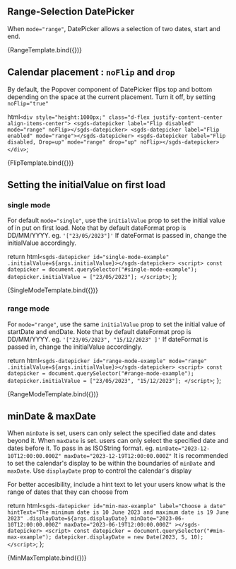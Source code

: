## Range-Selection DatePicker

When `mode="range"`, DatePicker allows a selection of two dates, start and end.


<Canvas>
  <Story name="Range Selection" height="500px">
    {RangeTemplate.bind({})}
  </Story>
</Canvas>

## Calendar placement : `noFlip` and `drop`

By default, the Popover component of DatePicker flips top and bottom depending on the space at the current placement. Turn it off, by setting `noFlip="true"`

  html`
    <div style="height:1000px;" class="d-flex justify-content-center align-items-center">
      <sgds-datepicker label="Flip disabled" mode="range" noFlip></sgds-datepicker>
      <sgds-datepicker label="Flip enabled" mode="range"></sgds-datepicker>
      <sgds-datepicker label="Flip disabled, Drop=up" mode="range" drop="up" noFlip></sgds-datepicker>
    </div>
  `;

<Canvas>
  <Story name="Flip" height="500px">
    {FlipTemplate.bind({})}
  </Story>
</Canvas>

## Setting the initialValue on first load

### single mode

For default `mode="single"`, use the `initialValue` prop to set the initial value of in put on first load. Note that by default dateFormat prop is DD/MM/YYYY. eg. `'["23/05/2023"]'` If dateFormat is passed in, change the initialValue accordingly.

  return html`
    <sgds-datepicker id="single-mode-example" .initialValue=${args.initialValue}></sgds-datepicker>
    <script>
      const datepicker = document.querySelector("#single-mode-example");
      datepicker.initialValue = ["23/05/2023"];
    </script>
  `;
};

<Canvas>
  <Story name="Initial Value for Single" height="500px" args={{ initialValue: ["23/05/2023"] }}>
    {SingleModeTemplate.bind({})}
  </Story>
</Canvas>

### range mode

For `mode="range"`, use the same `initialValue` prop to set the initial value of startDate and endDate. Note that by default dateFormat prop is DD/MM/YYYY. eg. `'["23/05/2023", "15/12/2023" ]'` If dateFormat is passed in, change the initialValue accordingly.

  return html`
    <sgds-datepicker id="range-mode-example" mode="range" .initialValue=${args.initialValue}></sgds-datepicker>
    <script>
      const datepicker = document.querySelector("#range-mode-example");
      datepicker.initialValue = ["23/05/2023", "15/12/2023"];
    </script>
  `;
};

<Canvas>
  <Story name="Initial Value for Range" height="500px" args={{ initialValue: ["23/05/2023", "15/12/2023"] }}>
    {RangeModeTemplate.bind({})}
  </Story>
</Canvas>

## minDate & maxDate

When `minDate` is set, users can only select the specified date and dates beyond it. When `maxDate` is set. users can only select the specified date and dates before it. To pass in as ISOString format. eg. `minDate="2023-12-10T12:00:00.000Z" maxDate="2023-12-19T12:00:00.000Z"`
It is recommended to set the calendar's display to be within the boundaries of `minDate` and `maxDate`. Use `displayDate` prop to control the calendar's display

For better accesibility, include a hint text to let your users know what is the range of dates that they can choose from

  return html`
    <sgds-datepicker
      id="min-max-example"
      label="Choose a date"
      hintText="The minimum date is 10 June 2023 and maximum date is 19 June 2023"
      .displayDate=${args.displayDate}
      minDate="2023-06-10T12:00:00.000Z"
      maxDate="2023-06-19T12:00:00.000Z"
    ></sgds-datepicker>
    <script>
      const datepicker = document.querySelector("#min-max-example");
      datepicker.displayDate = new Date(2023, 5, 10);
    </script>
  `;
};

<Canvas>
  <Story name="Min and Max Date" height="500px" args={{ displayDate: new Date(2023, 5, 10) }}>
    {MinMaxTemplate.bind({})}
  </Story>
</Canvas>
